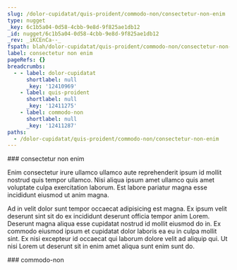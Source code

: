 ```yaml
---
slug: /dolor-cupidatat/quis-proident/commodo-non/consectetur-non-enim
type: nugget
_key: 6c1b5a04-0d58-4cbb-9e8d-9f825ae1db12
_id: nugget/6c1b5a04-0d58-4cbb-9e8d-9f825ae1db12
_rev: _iKCEnCa--_
fspath: blah/dolor-cupidatat/quis-proident/commodo-non/consectetur-non-enim.md
label: consectetur non enim
pageRefs: {}
breadcrumbs:
  - - label: dolor-cupidatat
      shortlabel: null
      _key: '12410969'
    - label: quis-proident
      shortlabel: null
      _key: '12411275'
    - label: commodo-non
      shortlabel: null
      _key: '12411287'
paths:
  - /dolor-cupidatat/quis-proident/commodo-non/consectetur-non-enim
---
```


<NuggetArea>
<Nugget slug="/dolor-cupidatat/quis-proident/commodo-non/consectetur-non-enim" type="nugget" _key="6c1b5a04-0d58-4cbb-9e8d-9f825ae1db12" _id="nugget/6c1b5a04-0d58-4cbb-9e8d-9f825ae1db12" _rev="_iKCEnCa--_" fspath="blah/dolor-cupidatat/quis-proident/commodo-non/consectetur-non-enim.md" label="consectetur non enim" paths="/dolor-cupidatat/quis-proident/commodo-non/consectetur-non-enim">
<NuggetBody>
### consectetur non enim

Enim consectetur irure ullamco ullamco aute reprehenderit ipsum id mollit nostrud quis tempor ullamco. Nisi aliqua ipsum amet ullamco quis amet voluptate culpa exercitation laborum. Est labore pariatur magna esse incididunt eiusmod ut anim magna.

Ad in velit dolor sunt tempor occaecat adipisicing est magna. Ex ipsum velit deserunt sint sit do ex incididunt deserunt officia tempor anim Lorem. Deserunt magna aliqua esse cupidatat nostrud id mollit eiusmod do in. Ex commodo eiusmod ipsum et cupidatat dolor laboris ea eu in culpa mollit sint. Ex nisi excepteur id occaecat qui laborum dolore velit ad aliquip qui. Ut nisi Lorem ut deserunt sit in enim amet aliqua sunt enim sunt do.

</NuggetBody>
<Breadcrumbs>
<Crumbs>
<Crumb _key="12410969" label="dolor-cupidatat" /><Crumb _key="12411275" label="quis-proident" /><Crumb _key="12411287" label="commodo-non" />
</Crumbs>
</Breadcrumbs>
</Nugget>

<NuggetsInbound>
</NuggetsInbound>
<NuggetsOutbound>
</NuggetsOutbound>
</NuggetArea>
<PassagesInbound>
<Passage direction="inbound" type="passage" _key="12411287" _id="passage/12411287" _rev="_iKCEnCW--A" label="commodo-non" passage="commodo-non" fspath="blah/dolor-cupidatat/quis-proident/commodo-non" paths="/dolor-cupidatat/quis-proident/commodo-non" slug="/dolor-cupidatat/quis-proident/commodo-non">
<NuggetBody>
### commodo-non

</NuggetBody>
<Breadcrumbs>
<Crumbs>
<Crumb _key="12410969" label="dolor-cupidatat" /><Crumb _key="12411275" label="quis-proident" />
</Crumbs>
</Breadcrumbs>
</Passage>

</PassagesInbound>
<PassagesOutbound>
</PassagesOutbound>